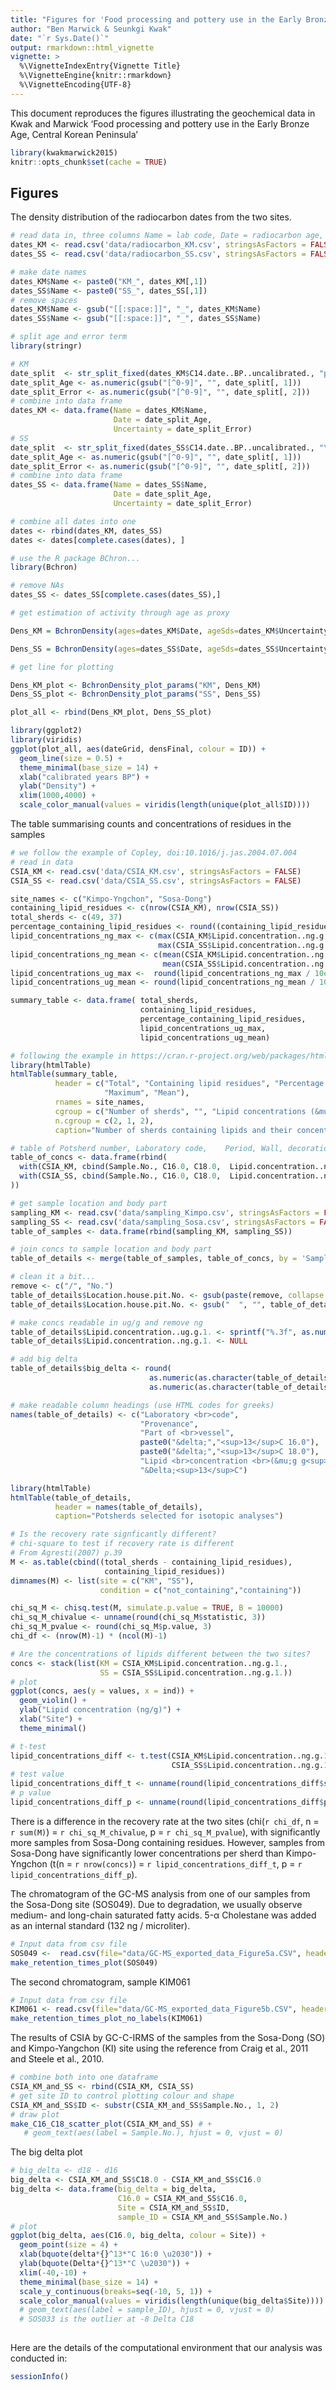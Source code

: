 ```yaml
---
title: "Figures for 'Food processing and pottery use in the Early Bronze Age, Central Korean Peninsula'"
author: "Ben Marwick & Seunkgi Kwak"
date: "`r Sys.Date()`"
output: rmarkdown::html_vignette
vignette: >
  %\VignetteIndexEntry{Vignette Title}
  %\VignetteEngine{knitr::rmarkdown}
  %\VignetteEncoding{UTF-8} 
---
```


This document reproduces the figures illustrating the geochemical data in Kwak and Marwick 'Food processing and pottery use in the Early Bronze Age, Central Korean Peninsula'

```r
library(kwakmarwick2015)
knitr::opts_chunk$set(cache = TRUE)
```

## Figures

The density distribution of the radiocarbon dates from the two sites.

```r
# read data in, three columns Name = lab code, Date = radiocarbon age, Uncertainty =  error
dates_KM <- read.csv('data/radiocarbon_KM.csv', stringsAsFactors = FALSE)
dates_SS <- read.csv('data/radiocarbon_SS.csv', stringsAsFactors = FALSE)

# make date names
dates_KM$Name <- paste0("KM_", dates_KM[,1])
dates_SS$Name <- paste0("SS_", dates_SS[,1])
# remove spaces
dates_KM$Name <- gsub("[[:space:]]", "_", dates_KM$Name)
dates_SS$Name <- gsub("[[:space:]]", "_", dates_SS$Name)

# split age and error term
library(stringr)

# KM
date_split  <- str_split_fixed(dates_KM$C14.date..BP..uncalibrated., "pm", 2)
date_split_Age <- as.numeric(gsub("[^0-9]", "", date_split[, 1]))
date_split_Error <- as.numeric(gsub("[^0-9]", "", date_split[, 2]))
# combine into data frame
dates_KM <- data.frame(Name = dates_KM$Name,
                       Date = date_split_Age,
                       Uncertainty = date_split_Error)
# SS
date_split  <- str_split_fixed(dates_SS$C14.date..BP..uncalibrated., "\\?\\?", 2)
date_split_Age <- as.numeric(gsub("[^0-9]", "", date_split[, 1]))
date_split_Error <- as.numeric(gsub("[^0-9]", "", date_split[, 2]))
# combine into data frame
dates_SS <- data.frame(Name = dates_SS$Name,
                       Date = date_split_Age,
                       Uncertainty = date_split_Error)

# combine all dates into one
dates <- rbind(dates_KM, dates_SS)
dates <- dates[complete.cases(dates), ]

# use the R package BChron...
library(Bchron)

# remove NAs
dates_SS <- dates_SS[complete.cases(dates_SS),]

# get estimation of activity through age as proxy

Dens_KM = BchronDensity(ages=dates_KM$Date, ageSds=dates_KM$Uncertainty, calCurves=rep('intcal13', nrow(dates_KM)))

Dens_SS = BchronDensity(ages=dates_SS$Date, ageSds=dates_SS$Uncertainty, calCurves=rep('intcal13', nrow(dates_SS)))

# get line for plotting

Dens_KM_plot <- BchronDensity_plot_params("KM", Dens_KM)
Dens_SS_plot <- BchronDensity_plot_params("SS", Dens_SS)

plot_all <- rbind(Dens_KM_plot, Dens_SS_plot)
```

```r
library(ggplot2)
library(viridis)
ggplot(plot_all, aes(dateGrid, densFinal, colour = ID)) +
  geom_line(size = 0.5) +
  theme_minimal(base_size = 14) +
  xlab("calibrated years BP") +
  ylab("Density") +
  xlim(1000,4000) +
  scale_color_manual(values = viridis(length(unique(plot_all$ID))))
```


The table summarising counts and concentrations of residues in the samples

```r
# we follow the example of Copley, doi:10.1016/j.jas.2004.07.004
# read in data
CSIA_KM <- read.csv('data/CSIA_KM.csv', stringsAsFactors = FALSE)
CSIA_SS <- read.csv('data/CSIA_SS.csv', stringsAsFactors = FALSE)

site_names <- c("Kimpo-Yngchon", "Sosa-Dong")
containing_lipid_residues <- c(nrow(CSIA_KM), nrow(CSIA_SS))
total_sherds <- c(49, 37)
percentage_containing_lipid_residues <- round((containing_lipid_residues / total_sherds * 100), 0)
lipid_concentrations_ng_max <- c(max(CSIA_KM$Lipid.concentration..ng.g.1.), 
                                 max(CSIA_SS$Lipid.concentration..ng.g.1.))
lipid_concentrations_ng_mean <- c(mean(CSIA_KM$Lipid.concentration..ng.g.1.), 
                                  mean(CSIA_SS$Lipid.concentration..ng.g.1.))
lipid_concentrations_ug_max <-  round(lipid_concentrations_ng_max / 10e2, 3)
lipid_concentrations_ug_mean <- round(lipid_concentrations_ng_mean / 10e2, 3)

summary_table <- data.frame( total_sherds,
                             containing_lipid_residues,
                             percentage_containing_lipid_residues,
                             lipid_concentrations_ug_max, 
                             lipid_concentrations_ug_mean)

# following the example in https://cran.r-project.org/web/packages/htmlTable/vignettes/tables.html
library(htmlTable)
htmlTable(summary_table,
          header = c("Total", "Containing lipid residues", "Percentage containing residues", 
                     "Maximum", "Mean"),
          rnames = site_names,
          cgroup = c("Number of sherds", "", "Lipid concentrations (&mu;g g<sup>−1</sup>)"),
          n.cgroup = c(2, 1, 2), 
          caption="Number of sherds containing lipids and their concentrations")   
```

```r
# table of Potsherd number,	Laboratory code,	Period,	Wall, decoration, technique	Diameter at mouth (cm),	Part of vessel,	Lipid concentration (μg g−1),	δ13C16.0,	δ13C18.0,	Δ13C following http://www.nature.com/nature/journal/v486/n7403/fig_tab/nature11186_T1.html
table_of_concs <- data.frame(rbind(
  with(CSIA_KM, cbind(Sample.No., C16.0, C18.0,  Lipid.concentration..ng.g.1.)),
  with(CSIA_SS, cbind(Sample.No., C16.0, C18.0,  Lipid.concentration..ng.g.1.))
))

# get sample location and body part
sampling_KM <- read.csv('data/sampling_Kimpo.csv', stringsAsFactors = FALSE)
sampling_SS <- read.csv('data/sampling_Sosa.csv', stringsAsFactors = FALSE)
table_of_samples <- data.frame(rbind(sampling_KM, sampling_SS))

# join concs to sample location and body part
table_of_details <- merge(table_of_samples, table_of_concs, by = 'Sample.No.')

# clean it a bit...
remove <- c("/", "No.")
table_of_details$Location.house.pit.No. <- gsub(paste(remove, collapse = "|"), "", table_of_details$Location.house.pit.No.)
table_of_details$Location.house.pit.No. <- gsub("  ", "", table_of_details$Location.house.pit.No.)

# make concs readable in ug/g and remove ng
table_of_details$Lipid.concentration..ug.g.1. <- sprintf("%.3f", as.numeric(as.character(table_of_details$Lipid.concentration..ng.g.1.)) / 10e2)
table_of_details$Lipid.concentration..ng.g.1. <- NULL

# add big delta
table_of_details$big_delta <- round(
                               as.numeric(as.character(table_of_details$C18.0)) - 
                               as.numeric(as.character(table_of_details$C16.0)), 2)

# make readable column headings (use HTML codes for greeks)
names(table_of_details) <- c("Laboratory <br>code",	
                             "Provenance", 
                             "Part of <br>vessel", 
                             paste0("&delta;","<sup>13</sup>C 16.0"),
                             paste0("&delta;","<sup>13</sup>C 18.0"),
                             "Lipid <br>concentration <br>(&mu;g g<sup>−1</sup>)",
                             "&Delta;<sup>13</sup>C") 

library(htmlTable)
htmlTable(table_of_details,
          header = names(table_of_details),
          caption="Potsherds selected for isotopic analyses") 

```

```r
# Is the recovery rate signficantly different?
# chi-square to test if recovery rate is different 
# From Agresti(2007) p.39
M <- as.table(cbind((total_sherds - containing_lipid_residues),     
                     containing_lipid_residues))
dimnames(M) <- list(site = c("KM", "SS"),
                    condition = c("not_containing","containing"))

chi_sq_M <- chisq.test(M, simulate.p.value = TRUE, B = 10000)
chi_sq_M_chivalue <- unname(round(chi_sq_M$statistic, 3))
chi_sq_M_pvalue <- round(chi_sq_M$p.value, 3)
chi_df <- (nrow(M)-1) * (ncol(M)-1)

# Are the concentrations of lipids different between the two sites?
concs <- stack(list(KM = CSIA_KM$Lipid.concentration..ng.g.1., 
                    SS = CSIA_SS$Lipid.concentration..ng.g.1.))
# plot
ggplot(concs, aes(y = values, x = ind)) +
  geom_violin() +
  ylab("Lipid concentration (ng/g)") +
  xlab("Site") +
  theme_minimal()

# t-test
lipid_concentrations_diff <- t.test(CSIA_KM$Lipid.concentration..ng.g.1., 
                                    CSIA_SS$Lipid.concentration..ng.g.1.)
# test value
lipid_concentrations_diff_t <- unname(round(lipid_concentrations_diff$statistic, 3))
# p value
lipid_concentrations_diff_p <- unname(round(lipid_concentrations_diff$p.value, 3))

```

There is a difference in the recovery rate at the two sites (chi(`r chi_df`, n = `r sum(M)`) = `r chi_sq_M_chivalue`, p = `r chi_sq_M_pvalue`), with significantly more samples from Sosa-Dong containing residues. However, samples from Sosa-Dong have significantly lower concentrations per sherd than Kimpo-Yngchon	 (t(n = `r nrow(concs)`) = `r lipid_concentrations_diff_t`, p = `r lipid_concentrations_diff_p`).

The chromatogram of the GC-MS analysis from one of our samples from the Sosa-Dong site (SOS049). Due to degradation, we usually observe medium- and long-chain saturated fatty acids. 5-α Cholestane was added as an internal standard (132 ng / microliter).   

```r
# Input data from csv file
SOS049 <-  read.csv(file="data/GC-MS_exported_data_Figure5a.CSV", header=TRUE, sep=",")
make_retention_times_plot(SOS049)
```

The second chromatogram, sample KIM061

```r
# Input data from csv file
KIM061 <- read.csv(file="data/GC-MS_exported_data_Figure5b.CSV", header=TRUE, sep=",") 
make_retention_times_plot_no_labels(KIM061)
```

The results of CSIA by GC-C-IRMS of the samples from the Sosa-Dong (SO) and Kimpo-Yangchon (KI) site using the reference from Craig et al., 2011 and Steele et al., 2010. 

```r

# combine both into one dataframe
CSIA_KM_and_SS <- rbind(CSIA_KM, CSIA_SS)
# get site ID to control plotting colour and shape
CSIA_KM_and_SS$ID <- substr(CSIA_KM_and_SS$Sample.No., 1, 2)
# draw plot
make_C16_C18_scatter_plot(CSIA_KM_and_SS) # + 
   # geom_text(aes(label = Sample.No.), hjust = 0, vjust = 0)
```


The big delta plot

```r
# big_delta <- d18 - d16
big_delta <- CSIA_KM_and_SS$C18.0 - CSIA_KM_and_SS$C16.0
big_delta <- data.frame(big_delta = big_delta, 
                        C16.0 = CSIA_KM_and_SS$C16.0, 
                        Site = CSIA_KM_and_SS$ID,
                        sample_ID = CSIA_KM_and_SS$Sample.No.)
# plot
ggplot(big_delta, aes(C16.0, big_delta, colour = Site)) +
  geom_point(size = 4) + 
  xlab(bquote(delta*{}^13*"C 16:0 \u2030")) +
  ylab(bquote(Delta*{}^13*"C \u2030")) +
  xlim(-40,-10) +
  theme_minimal(base_size = 14) +
  scale_y_continuous(breaks=seq(-10, 5, 1)) +
  scale_color_manual(values = viridis(length(unique(big_delta$Site)))) # +
  # geom_text(aes(label = sample_ID), hjust = 0, vjust = 0)
  # SOS033 is the outlier at -8 Delta C18
 
```



Here are the details of the computational environment that our analysis was conducted in:

```r
sessionInfo()
```
